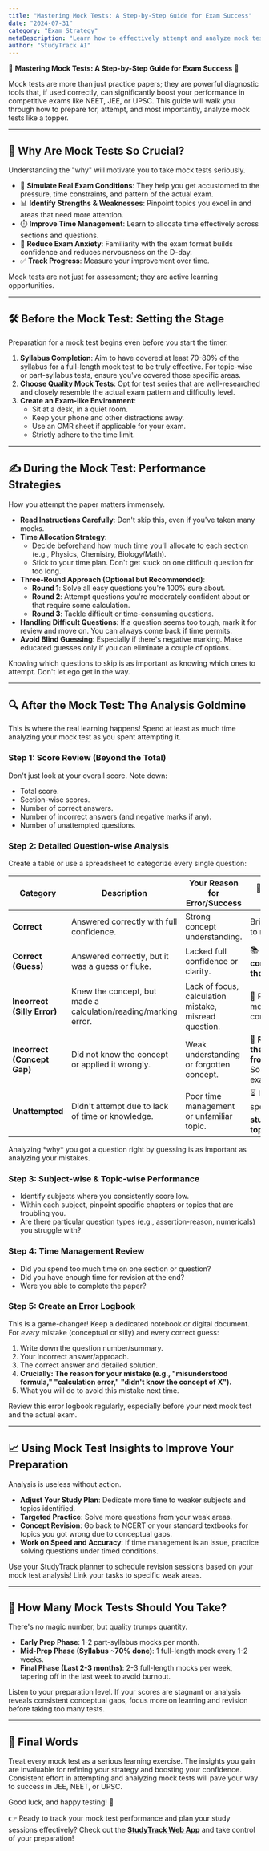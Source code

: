 ```yaml
---
title: "Mastering Mock Tests: A Step-by-Step Guide for Exam Success"
date: "2024-07-31"
category: "Exam Strategy"
metaDescription: "Learn how to effectively attempt and analyze mock tests for NEET, JEE, UPSC. A comprehensive guide to boost your exam preparation and scores."
author: "StudyTrack AI"
---
```


🎯 **Mastering Mock Tests: A Step-by-Step Guide for Exam Success** 🚀

Mock tests are more than just practice papers; they are powerful diagnostic tools that, if used correctly, can significantly boost your performance in competitive exams like NEET, JEE, or UPSC. This guide will walk you through how to prepare for, attempt, and most importantly, analyze mock tests like a topper.

---

## 🌟 Why Are Mock Tests So Crucial?

Understanding the "why" will motivate you to take mock tests seriously.

*   🧠 **Simulate Real Exam Conditions**: They help you get accustomed to the pressure, time constraints, and pattern of the actual exam.
*   📊 **Identify Strengths & Weaknesses**: Pinpoint topics you excel in and areas that need more attention.
*   ⏱️ **Improve Time Management**: Learn to allocate time effectively across sections and questions.
*   🧘 **Reduce Exam Anxiety**: Familiarity with the exam format builds confidence and reduces nervousness on the D-day.
*   ✅ **Track Progress**: Measure your improvement over time.

<Info title="Key Takeaway">
Mock tests are not just for assessment; they are active learning opportunities.
</Info>

---

## 🛠️ Before the Mock Test: Setting the Stage

Preparation for a mock test begins even before you start the timer.

1.  **Syllabus Completion**: Aim to have covered at least 70-80% of the syllabus for a full-length mock test to be truly effective. For topic-wise or part-syllabus tests, ensure you've covered those specific areas.
2.  **Choose Quality Mock Tests**: Opt for test series that are well-researched and closely resemble the actual exam pattern and difficulty level.
3.  **Create an Exam-like Environment**:
    *   Sit at a desk, in a quiet room.
    *   Keep your phone and other distractions away.
    *   Use an OMR sheet if applicable for your exam.
    *   Strictly adhere to the time limit.

---

## ✍️ During the Mock Test: Performance Strategies

How you attempt the paper matters immensely.

*   **Read Instructions Carefully**: Don't skip this, even if you've taken many mocks.
*   **Time Allocation Strategy**:
    *   Decide beforehand how much time you'll allocate to each section (e.g., Physics, Chemistry, Biology/Math).
    *   Stick to your time plan. Don't get stuck on one difficult question for too long.
*   **Three-Round Approach (Optional but Recommended)**:
    *   **Round 1**: Solve all easy questions you're 100% sure about.
    *   **Round 2**: Attempt questions you're moderately confident about or that require some calculation.
    *   **Round 3**: Tackle difficult or time-consuming questions.
*   **Handling Difficult Questions**: If a question seems too tough, mark it for review and move on. You can always come back if time permits.
*   **Avoid Blind Guessing**: Especially if there's negative marking. Make educated guesses only if you can eliminate a couple of options.

<Tip title="Topper Tip: The Art of Skipping">
Knowing which questions to skip is as important as knowing which ones to attempt. Don't let ego get in the way.
</Tip>

---

## 🔍 After the Mock Test: The Analysis Goldmine

This is where the real learning happens! Spend at least as much time analyzing your mock test as you spent attempting it.

### Step 1: Score Review (Beyond the Total)
Don't just look at your overall score. Note down:
*   Total score.
*   Section-wise scores.
*   Number of correct answers.
*   Number of incorrect answers (and negative marks if any).
*   Number of unattempted questions.

### Step 2: Detailed Question-wise Analysis
Create a table or use a spreadsheet to categorize every single question:

| Category          | Description                                            | Your Reason for Error/Success              | 🎯 Action to Take                               |
|-------------------|--------------------------------------------------------|--------------------------------------------|-----------------------------------------------|
| **Correct**       | Answered correctly with full confidence.               | Strong concept understanding.              | Briefly revise to reinforce.                  |
| **Correct (Guess)**| Answered correctly, but it was a guess or fluke.       | Lacked full confidence or clarity.         | 📚 **Review the concept thoroughly.**         |
| **Incorrect (Silly Error)** | Knew the concept, but made a calculation/reading/marking error. | Lack of focus, calculation mistake, misread question. | 🧐 Practice more, improve concentration.      |
| **Incorrect (Concept Gap)**| Did not know the concept or applied it wrongly. | Weak understanding or forgotten concept.   | 📖 **Re-learn the topic from basics.** Solve examples. |
| **Unattempted**   | Didn't attempt due to lack of time or knowledge.     | Poor time management or unfamiliar topic.  | ⏳ Improve speed, or 📚 **study the topic.** |

<Warning title="Don't Skip This!">
Analyzing *why* you got a question right by guessing is as important as analyzing your mistakes.
</Warning>

### Step 3: Subject-wise & Topic-wise Performance
*   Identify subjects where you consistently score low.
*   Within each subject, pinpoint specific chapters or topics that are troubling you.
*   Are there particular question types (e.g., assertion-reason, numericals) you struggle with?

### Step 4: Time Management Review
*   Did you spend too much time on one section or question?
*   Did you have enough time for revision at the end?
*   Were you able to complete the paper?

### Step 5: Create an Error Logbook
This is a game-changer!
<Tip title="Error Logbook Essential">
Keep a dedicated notebook or digital document. For *every* mistake (conceptual or silly) and every correct guess:
1. Write down the question number/summary.
2. Your incorrect answer/approach.
3. The correct answer and detailed solution.
4. **Crucially: The reason for your mistake (e.g., "misunderstood formula," "calculation error," "didn't know the concept of X").**
5. What you will do to avoid this mistake next time.

Review this error logbook regularly, especially before your next mock test and the actual exam.
</Tip>

---

## 📈 Using Mock Test Insights to Improve Your Preparation

Analysis is useless without action.

*   **Adjust Your Study Plan**: Dedicate more time to weaker subjects and topics identified.
*   **Targeted Practice**: Solve more questions from your weak areas.
*   **Concept Revision**: Go back to NCERT or your standard textbooks for topics you got wrong due to conceptual gaps.
*   **Work on Speed and Accuracy**: If time management is an issue, practice solving questions under timed conditions.

<Info>
Use your StudyTrack planner to schedule revision sessions based on your mock test analysis! Link your tasks to specific weak areas.
</Info>

---

## 🤔 How Many Mock Tests Should You Take?

There's no magic number, but quality trumps quantity.
*   **Early Prep Phase**: 1-2 part-syllabus mocks per month.
*   **Mid-Prep Phase (Syllabus ~70% done)**: 1 full-length mock every 1-2 weeks.
*   **Final Phase (Last 2-3 months)**: 2-3 full-length mocks per week, tapering off in the last week to avoid burnout.

Listen to your preparation level. If your scores are stagnant or analysis reveals consistent conceptual gaps, focus more on learning and revision before taking too many tests.

---

## 🎉 Final Words

Treat every mock test as a serious learning exercise. The insights you gain are invaluable for refining your strategy and boosting your confidence. Consistent effort in attempting and analyzing mock tests will pave your way to success in JEE, NEET, or UPSC.

Good luck, and happy testing! 🚀

👉 Ready to track your mock test performance and plan your study sessions effectively?
Check out the [**StudyTrack Web App**](/study-planner) and take control of your preparation!
